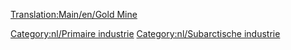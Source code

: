 [[Translation:Main/en/Gold Mine]]
{{Template:Industrieën/Nl
|image=Goldmine.png
|name=Goudmijn
|climates=[[Main/en/Klimaat/Nl#Subartisch|Subarctisch]]
|accepts=Niets
|produces=[[Main/nl/Goud|Goud]]
|notes=Niet aanwezig in andere [[Main/nl/Klimaat|klimaten]]
}}

{{nl/Navbox Industrieën}}
[[Category:nl/Primaire industrie]]
[[Category:nl/Subarctische industrie]]